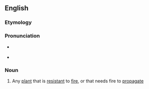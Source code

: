==English==

===Etymology===
{{confix|en|pyro|phyte|t1=fire|t2=plant}}

===Pronunciation===
* {{a|RP}} {{IPA|/ˈpʌɪɹəˌfʌɪt/|lang=en}}
* {{a|US}} {{IPA|/ˈpaɪɹəˌfaɪt/|lang=en}}

===Noun===
{{wikipedia}}
{{en-noun}}

# {{lb|en|biology}} Any [[plant]] that is [[resistant]] to [[fire]], or that needs fire to [[propagate]]